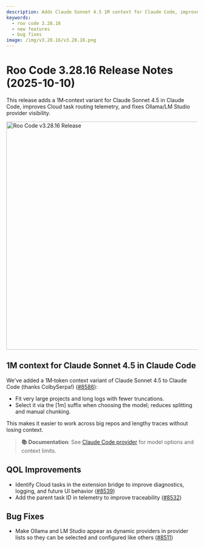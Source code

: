 ```yaml
---
description: Adds Claude Sonnet 4.5 1M context for Claude Code, improves Cloud task routing telemetry, and fixes Ollama/LM Studio visibility.
keywords:
  - roo code 3.28.16
  - new features
  - bug fixes
image: /img/v3.28.16/v3.28.16.png
---
```


# Roo Code 3.28.16 Release Notes (2025-10-10)

This release adds a 1M‑context variant for Claude Sonnet 4.5 in Claude Code, improves Cloud task routing telemetry, and fixes Ollama/LM Studio provider visibility.

<img src="/img/v3.28.16/v3.28.16.png" alt="Roo Code v3.28.16 Release" width="600" />

## 1M context for Claude Sonnet 4.5 in Claude Code

We've added a 1M‑token context variant of Claude Sonnet 4.5 to Claude Code (thanks ColbySerpa!) ([#8586](https://github.com/RooCodeInc/Roo-Code/pull/8586)):

- Fit very large projects and long logs with fewer truncations.
- Select it via the [1m] suffix when choosing the model; reduces splitting and manual chunking.

This makes it easier to work across big repos and lengthy traces without losing context.

> **📚 Documentation**: See [Claude Code provider](/providers/claude-code) for model options and context limits.

## QOL Improvements

* Identify Cloud tasks in the extension bridge to improve diagnostics, logging, and future UI behavior ([#8539](https://github.com/RooCodeInc/Roo-Code/pull/8539))
* Add the parent task ID in telemetry to improve traceability ([#8532](https://github.com/RooCodeInc/Roo-Code/pull/8532))

## Bug Fixes

* Make Ollama and LM Studio appear as dynamic providers in provider lists so they can be selected and configured like others ([#8511](https://github.com/RooCodeInc/Roo-Code/pull/8511))